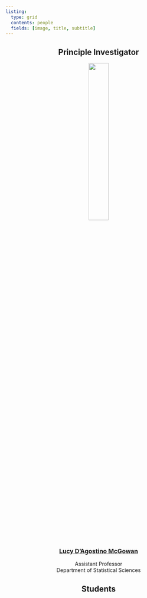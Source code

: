 ```yaml
---
listing:
  type: grid
  contents: people
  fields: [image, title, subtitle]
---
```


::: {style="text-align: center;"}
## Principle Investigator

![](https://www.lucymcgowan.com/img/headshot-square-2.jpg){width="33%"}

### [Lucy D'Agostino McGowan](https://lucymcgowan.com)

Assistant Professor\
Department of Statistical Sciences

## Students
:::

